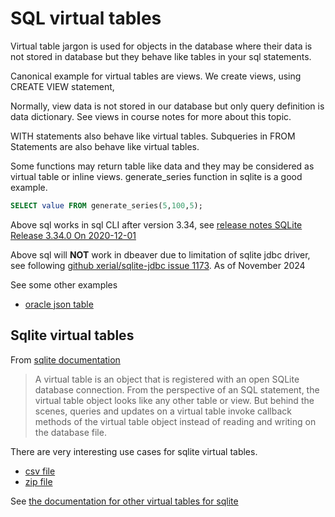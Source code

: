 # SQL virtual tables


Virtual table jargon is used for objects in the database where their data is not stored in database but they behave like tables in your sql statements.

Canonical example for virtual tables are views.
We create views, using CREATE VIEW statement, 

Normally, view data is not stored in our database but only query definition is data dictionary.
See views in course notes for more about this topic.


WITH statements also behave like virtual tables.
Subqueries in FROM Statements are also behave like virtual tables.

Some functions may return table like data and they may be considered as virtual table or inline views.
generate_series function in sqlite is a good example.

```sql
SELECT value FROM generate_series(5,100,5);
```

::: {.callout-warning}

Above sql works in sql CLI after version 3.34, see [release notes SQLite Release 3.34.0 On 2020-12-01](https://www.sqlite.org/releaselog/3_34_0.html)


Above sql will **NOT** work in dbeaver due to limitation of sqlite jdbc driver, see following [github xerial/sqlite-jdbc issue 1173](https://github.com/xerial/sqlite-jdbc/issues/1173).
As of November 2024
:::




See some other examples

- [oracle json table](https://docs.oracle.com/en/database/oracle/oracle-database/23/adjsn/sql-json-function-json_table.html)



## Sqlite virtual tables

From [sqlite documentation](https://www.sqlite.org/vtab.html)

> A virtual table is an object that is registered with an open SQLite database connection. From the perspective of an SQL statement, the virtual table object looks like any other table or view. But behind the scenes, queries and updates on a virtual table invoke callback methods of the virtual table object instead of reading and writing on the database file.

There are very interesting use cases for sqlite virtual tables.

- [csv file](https://www.sqlite.org/csv.html)
- [zip file](https://www.sqlite.org/zipfile.html)

See [the documentation for other virtual tables for sqlite](https://www.sqlite.org/vtablist.html)


